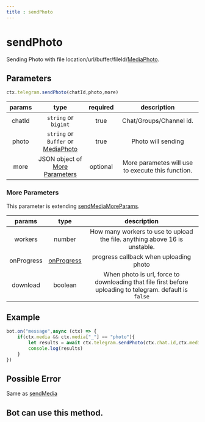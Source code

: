 ```yaml
--- 
title : sendPhoto 
--- 
```

# sendPhoto
Sending Photo with file location/url/buffer/fileId/[MediaPhoto](/beta/modules/Utils.Medias.html#MediaPhoto). 
## Parameters 
```ts  
ctx.telegram.sendPhoto(chatId,photo,more)
```

| params | type | required | description | 
| :----: | :---: | :-----: | :---------: |
| chatId | `string` or `bigint` | true | Chat/Groups/Channel id. |
| photo | `string` or `Buffer` or [MediaPhoto](/beta/modules/Utils.Medias.html#MediaPhoto) | true | Photo will sending |
| more | JSON object of [More Parameters](#more-parameters) | optional | More parametes will use to execute this function. |

### More Parameters 
This parameter is extending [sendMediaMoreParams](/methods/Media/sendMedia#more-parameters).

| params | type | description | 
| :----: | :---: | :---------: |
| workers | number | How many workers to use to upload the file. anything above 16 is unstable. |
| onProgress | [onProgress](/beta/interfaces/Telegram.Media.onProgress.html) | progress callback when uploading photo | 
| download | boolean | When photo is url, force to downloading that file first before uploading to telegram. default is `false` | 

## Example 
```ts highlight="3"
bot.on("message",async (ctx) => {
    if(ctx.media && ctx.media["_"] == "photo"){
        let results = await ctx.telegram.sendPhoto(ctx.chat.id,ctx.media) 
        console.log(results)
    }
})
```
## Possible Error 
Same as [sendMedia](/methods/Media/sendMedia#possible-error)
## Bot can use this method.